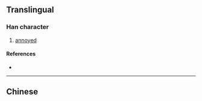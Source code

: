 {{character info/new}}
{{also|慪}}
==Translingual==

===Han character===
{{Han char|rn=61|rad=心|as=04|sn=7|four=|canj=PSK|ids=⿰忄区}}

# [[annoyed]]

====References====
* {{Han ref|kx=0379.071|hdz=42276.050|uh=6004|ud=24580}}

----

==Chinese==
{{zh-see|慪}}